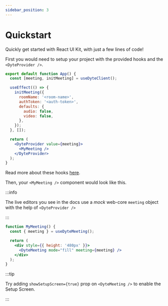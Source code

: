 ```yaml
---
sidebar_position: 3
---
```


# Quickstart

Quickly get started with React UI Kit, with just a few lines of code!

First you would need to setup your project with the provided hooks and the `<DyteProvider />`.

```jsx
export default function App() {
  const [meeting, initMeeting] = useDyteClient();

  useEffect(() => {
    initMeeting({
      roomName: '<room-name>',
      authToken: '<auth-token>',
      defaults: {
        audio: false,
        video: false,
      },
    });
  }, []);

  return (
    <DyteProvider value={meeting}>
      <MyMeeting />
    </DyteProvider>
  );
}
```

Read more about these hooks [here](./basics/using-hooks).

Then, your `<MyMeeting />` component would look like this.

:::info

The live editors you see in the docs use a _mock_ web-core `meeting` object with the help of `<DyteProvider />`

:::

```jsx live
function MyMeeting() {
  const { meeting } = useDyteMeeting();

  return (
    <div style={{ height: '480px' }}>
      <DyteMeeting mode="fill" meeting={meeting} />
    </div>
  );
}
```

:::tip

Try adding `showSetupScreen={true}` prop on `<DyteMeeting />` to enable the Setup Screen.

:::

<head>
  <title>Quickstart - React UI Kit | Dyte</title>
</head>
